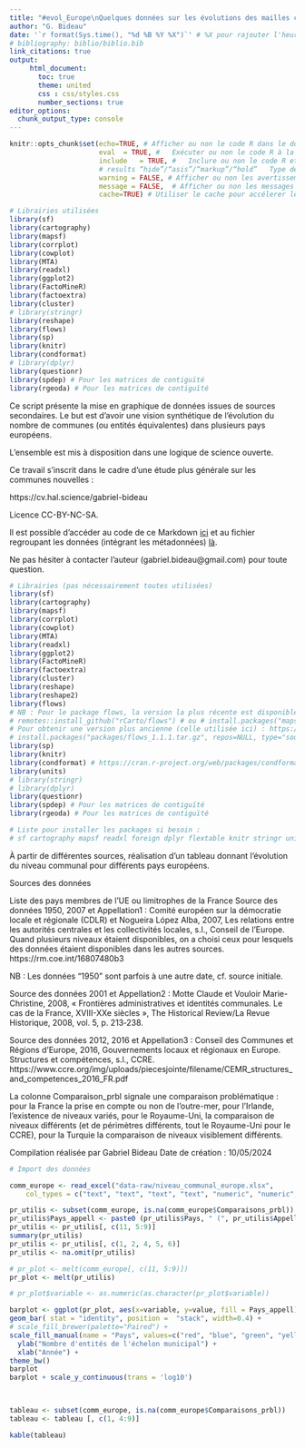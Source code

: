 ```yaml
---
title: "#evol_Europe\nQuelques données sur les évolutions des mailles communales (ou équivalentes) dans certains pays européens"
author: "G. Bideau"
date: '`r format(Sys.time(), "%d %B %Y %X")`' # %X pour rajouter l'heure
# bibliography: biblio/biblio.bib
link_citations: true
output:
     html_document:
       toc: true
       theme: united
       css : css/styles.css
       number_sections: true
editor_options: 
  chunk_output_type: console
---
```

```r
knitr::opts_chunk$set(echo=TRUE, # Afficher ou non le code R dans le document
                      eval	= TRUE, #	Exécuter ou non le code R à la compilation
                      include	= TRUE, #	Inclure ou non le code R et ses résultats dans le document
                      # results	“hide”/“asis”/“markup”/“hold”	Type de résultats renvoyés par le bloc de code
                      warning = FALSE, # Afficher ou non les avertissements générés par le bloc
                      message = FALSE,  # Afficher ou non les messages générés par le bloc
                      cache=TRUE) # Utiliser le cache pour accélerer les knits

# Librairies utilisées
library(sf)
library(cartography)
library(mapsf)
library(corrplot)
library(cowplot)
library(MTA)
library(readxl)
library(ggplot2)
library(FactoMineR) 
library(factoextra)
library(cluster)
# library(stringr)
library(reshape)
library(flows)
library(sp)
library(knitr)
library(condformat)
# library(dplyr)
library(questionr)
library(spdep) # Pour les matrices de contiguïté
library(rgeoda) # Pour les matrices de contiguïté

```

Ce script présente la mise en graphique de données issues de sources secondaires. Le but est d'avoir une vision synthétique de l'évolution du nombre de communes (ou entités équivalentes) dans plusieurs pays européens.

L'ensemble est mis à disposition dans une logique de science ouverte.

Ce travail s'inscrit dans le cadre d'une étude plus générale sur les communes nouvelles :

https://cv.hal.science/gabriel-bideau

Licence CC-BY-NC-SA.

Il est possible d'accéder au code de ce Markdown [ici](https://gbideau.github.io/Evol_communes_Europe/evol_Europe.Rmd) et au fichier regroupant les données (intégrant les métadonnées) [là](https://gbideau.github.io/Evol_communes_Europe/niveau_communal_europe.xlsx).


Ne pas hésiter à contacter l'auteur (gabriel.bideau@gmail.com) pour toute question.


```r
# Librairies (pas nécessairement toutes utilisées)
library(sf)
library(cartography)
library(mapsf)
library(corrplot)
library(cowplot)
library(MTA)
library(readxl)
library(ggplot2)
library(FactoMineR) 
library(factoextra)
library(cluster)
library(reshape)
library(reshape2)
library(flows)
# NB : Pour le package flows, la version la plus récente est disponible ici :
# remotes::install_github("rCarto/flows") # ou # install.packages("mapsf")
# Pour obtenir une version plus ancienne (celle utilisée ici) : https://cran.r-project.org/src/contrib/Archive/flows/
# install.packages("packages/flows_1.1.1.tar.gz", repos=NULL, type="source")
library(sp)
library(knitr)
library(condformat) # https://cran.r-project.org/web/packages/condformat/vignettes/introduction.html
library(units)
# library(stringr)
# library(dplyr)
library(questionr)
library(spdep) # Pour les matrices de contiguïté
library(rgeoda) # Pour les matrices de contiguïté

# Liste pour installer les packages si besoin :
# sf cartography mapsf readxl foreign dplyr flextable knitr stringr units condformat forcats ggplot2 rstatix questionr corrplot gtsummary broom GGally effects forestmodel ggeffects labelled cowplot spdep rgeoda

```


À partir de différentes sources, réalisation d'un tableau donnant l'évolution du niveau communal pour différents pays européens.


Sources des données

Liste des pays membres de l'UE ou limitrophes de la France
Source des données 1950, 2007 et Appellation1 : Comité européen sur la démocratie locale et régionale (CDLR) et Nogueira López Alba, 2007, Les relations entre les autorités centrales et les collectivités locales, s.l., Conseil de l’Europe. Quand plusieurs niveaux étaient disponibles, on a choisi ceux pour lesquels des données étaient disponibles dans les autres sources.
https://rm.coe.int/16807480b3 

NB : Les données "1950" sont parfois à une autre date, cf. source initiale.

Source des données 2001 et Appellation2 : Motte Claude et Vouloir Marie-Christine, 2008, « Frontières administratives et identités communales. Le cas de la France, XVIII-XXe siècles », The Historical Review/La Revue Historique, 2008, vol. 5, p. 213‑238.


Source des données 2012, 2016 et Appellation3 : Conseil des Communes et Régions d’Europe, 2016, Gouvernements locaux et régionaux en Europe. Structures et compétences, s.l., CCRE. 
https://www.ccre.org/img/uploads/piecesjointe/filename/CEMR_structures_and_competences_2016_FR.pdf 

La colonne Comparaison_prbl signale une comparaison problématique : pour la France la prise en compte ou non de l'outre-mer, pour l'Irlande, l'existence de niveaux variés, pour le Royaume-Uni, la comparaison de niveaux différents (et de périmètres différents, tout le Royaume-Uni pour le CCRE), pour la Turquie la comparaison de niveaux visiblement différents.

Compilation réalisée par Gabriel Bideau
Date de création : 10/05/2024


```r
# Import des données

comm_europe <- read_excel("data-raw/niveau_communal_europe.xlsx", 
    col_types = c("text", "text", "text", "text", "numeric", "numeric", "numeric", "numeric", "numeric", "text"))

pr_utilis <- subset(comm_europe, is.na(comm_europe$Comparaisons_prbl))
pr_utilis$Pays_appell <- paste0 (pr_utilis$Pays, " (", pr_utilis$Appellation3, ")")
pr_utilis <- pr_utilis[, c(11, 5:9)]
summary(pr_utilis)
pr_utilis <- pr_utilis[, c(1, 2, 4, 5, 6)]
pr_utilis <- na.omit(pr_utilis)

# pr_plot <- melt(comm_europe[, c(11, 5:9)])
pr_plot <- melt(pr_utilis)

# pr_plot$variable <- as.numeric(as.character(pr_plot$variable))

barplot <- ggplot(pr_plot, aes(x=variable, y=value, fill = Pays_appell)) + 
geom_bar( stat = "identity", position =  "stack", width=0.4) +
# scale_fill_brewer(palette="Paired") +
scale_fill_manual(name = "Pays", values=c("red", "blue", "green", "yellow", "orange", "purple", "pink", "darkcyan", "darkgreen", "black", "gray", "brown", "cyan", "magenta", "gold", "darkblue")) +
  ylab("Nombre d'entités de l'échelon municipal") +
  xlab("Année") +
theme_bw()
barplot
barplot + scale_y_continuous(trans = 'log10')
  


tableau <- subset(comm_europe, is.na(comm_europe$Comparaisons_prbl))
tableau <- tableau [, c(1, 4:9)]

kable(tableau)

```

